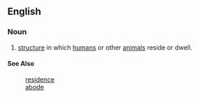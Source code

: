 ==English==
===Noun===
# [[structure]] in which [[human]]s or other [[animal]]s reside or dwell. 
====See Also====
:[[residence]]
:[[abode]]